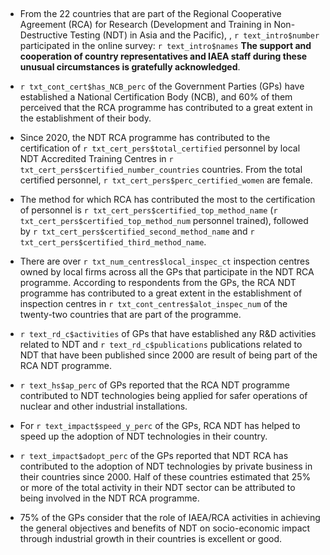 
<br>

* From the 22 countries that are part of the Regional Cooperative Agreement (RCA) for Research (Development and Training in Non-Destructive Testing (NDT) in Asia and the Pacific), , `r text_intro$number` participated in the online survey: `r text_intro$names` **The support and cooperation of country representatives and IAEA staff during these unusual circumstances is gratefully acknowledged**.


* `r txt_cont_cert$has_NCB_perc` of the Government Parties (GPs) have established a National Certification Body (NCB), and 60% of them perceived that the RCA programme has contributed to a great extent in the establishment of their body.

* Since 2020, the NDT RCA programme has contributed to the certification of `r txt_cert_pers$total_certified`  personnel by local NDT Accredited Training Centres in `r txt_cert_pers$certified_number_countries` countries. From the total certified personnel, `r txt_cert_pers$perc_certified_women` are female.

* The method for which RCA has contributed the most to the certification of personnel is `r txt_cert_pers$certified_top_method_name` (`r txt_cert_pers$certified_top_method_num` personnel trained), followed by `r txt_cert_pers$certified_second_method_name` and `r txt_cert_pers$certified_third_method_name`. 

* There are over `r txt_num_centres$local_inspec_ct` inspection centres owned by local firms across all the GPs that participate in the NDT RCA programme. According to respondents from the GPs, the RCA NDT programme has contributed to a great extent in the establishment of inspection centres in `r txt_cont_centres$alot_inspec_num` of the twenty-two countries that are part of the programme.

* `r text_rd_c$activities` of GPs that have established any R&D activities related to NDT and `r text_rd_c$publications` publications related to NDT that have been published since 2000 are result of being part of the RCA NDT programme.

* `r text_hs$ap_perc` of GPs reported that the RCA NDT programme contributed to NDT technologies being applied for safer operations of nuclear and other industrial installations.

* For `r text_impact$speed_y_perc` of the GPs, RCA NDT has helped to speed up the adoption of NDT technologies in their country.

* `r text_impact$adopt_perc` of the GPs reported that NDT RCA has contributed to the adoption of NDT technologies by private business in their countries since 2000. Half of these countries estimated that 25% or more of the total activity in their NDT sector can be attributed to being involved in the NDT RCA programme.


* 75% of the GPs consider that the role of IAEA/RCA activities in achieving the general objectives and benefits of NDT on socio-economic impact through industrial growth in their countries is excellent or good. 




